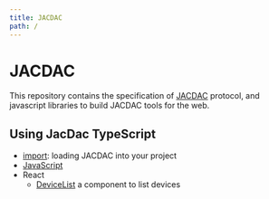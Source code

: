 ```yaml
---
title: JACDAC
path: /
---
```


# JACDAC

This repository contains the specification of [JACDAC](https://microsoft.github.io/jacdac) protocol, and javascript libraries to build JACDAC tools for the web.

## Using JacDac TypeScript

* [import](/docs/import): loading JACDAC into your project
* [JavaScript](/docs/javascript)
* React
    * [DeviceList](/docs/react/DeviceList) a component to list devices